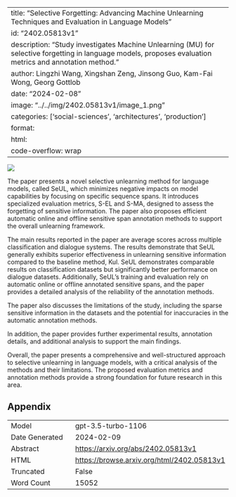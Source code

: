
---
title: "Selective Forgetting: Advancing Machine Unlearning Techniques and Evaluation in Language Models"
id: "2402.05813v1"
description: "Study investigates Machine Unlearning (MU) for selective forgetting in language models, proposes evaluation metrics and annotation method."
author: Lingzhi Wang, Xingshan Zeng, Jinsong Guo, Kam-Fai Wong, Georg Gottlob
date: "2024-02-08"
image: "../../img/2402.05813v1/image_1.png"
categories: ['social-sciences', 'architectures', 'production']
format:
  html:
    code-overflow: wrap
---

![](../../img/2402.05813v1/image_1.png)

The paper presents a novel selective unlearning method for language models, called SeUL, which minimizes negative impacts on model capabilities by focusing on specific sequence spans. It introduces specialized evaluation metrics, S-EL and S-MA, designed to assess the forgetting of sensitive information. The paper also proposes efficient automatic online and offline sensitive span annotation methods to support the overall unlearning framework.

The main results reported in the paper are average scores across multiple classification and dialogue systems. The results demonstrate that SeUL generally exhibits superior effectiveness in unlearning sensitive information compared to the baseline method, Kul. SeUL demonstrates comparable results on classification datasets but significantly better performance on dialogue datasets. Additionally, SeUL's training and evaluation rely on automatic online or offline annotated sensitive spans, and the paper provides a detailed analysis of the reliability of the annotation methods.

The paper also discusses the limitations of the study, including the sparse sensitive information in the datasets and the potential for inaccuracies in the automatic annotation methods.

In addition, the paper provides further experimental results, annotation details, and additional analysis to support the main findings.

Overall, the paper presents a comprehensive and well-structured approach to selective unlearning in language models, with a critical analysis of the methods and their limitations. The proposed evaluation metrics and annotation methods provide a strong foundation for future research in this area.

## Appendix

|          |          |
|----------|----------|
| Model     | gpt-3.5-turbo-1106       |
| Date Generated     | 2024-02-09       |
| Abstract | [https://arxiv.org/abs/2402.05813v1](https://arxiv.org/abs/2402.05813v1)        |
| HTML     | [https://browse.arxiv.org/html/2402.05813v1](https://browse.arxiv.org/html/2402.05813v1)       |
| Truncated       | False       |
| Word Count       | 15052       |